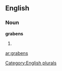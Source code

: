 
==English==

===Noun===
'''grabens'''

# {{plural of|[[graben]]}}

[[Category:English plurals]]

[[ar:grabens]]